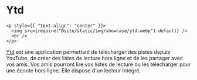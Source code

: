 # Ytd

```mdx-code-block
<p style={{ "text-align": "center" }}>
  <img src={require("@site/static/img/showcase/ytd.webp").default} />
  <br />
</p>
```

[Ytd](https://github.com/marcio199226/ytd/tree/v2-wails) est une application permettant de télécharger des pistes depuis YouTube, de créer des listes de lecture hors ligne et de les partager avec vos amis. Vos amis pourront lire vos listes de lecture ou les télécharger pour une écoute hors ligne. Elle dispose d'un lecteur intégré.